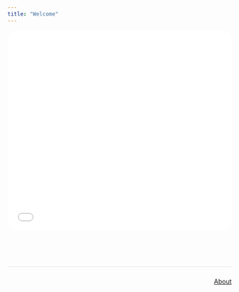 ```yaml
---
title: "Welcome"
---
```


```{=html}
<iframe src="hero_banner.html" width="100%" height="450px" frameborder="0" style="border-radius: 20px; margin-bottom: 2rem;" title="McPherson Research Group Hero Banner"></iframe>
```

```{=html}
<div style="display: flex; justify-content: space-between; margin-top: 3rem; padding: 1.5rem 0; border-top: 1px solid #dee2e6;">
  <div></div>
  <div>
    <a href="about.html" class="btn btn-outline-primary">About <i class="bi bi-arrow-right"></i></a>
  </div>
</div>
```
